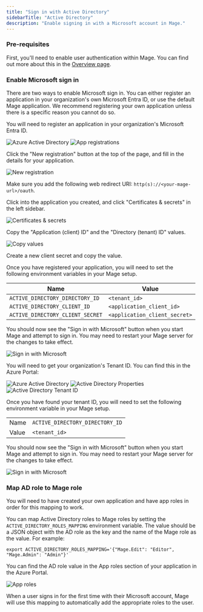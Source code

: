 ```yaml
---
title: "Sign in with Active Directory"
sidebarTitle: "Active Directory"
description: "Enable signing in with a Microsoft account in Mage."
---
```


### Pre-requisites

First, you'll need to enable user authentication within Mage. You can find out more about
this in the [Overview page](/production/authentication/overview).

### Enable Microsoft sign in

There are two ways to enable Microsoft sign in. You can either register an application in your organization's
own Microsoft Entra ID, or use the default Mage application. We recommend registering your own application unless
there is a specific reason you cannot do so.

<AccordionGroup>

<Accordion title="Register and use your own Mage application">

You will need to register an application in your organization's Microsoft Entra ID.

<Steps>

<Step title="Log into your Azure Portal">
</Step>

<Step title="Click into the Microsoft Entra ID service">
<Frame>
    <img
        alt="Azure Active Directory"
        src="https://github.com/mage-ai/assets/blob/main/production/authentication/ad.png?raw=true"
    />
</Frame>
</Step>

<Step title="Navigate to the tenant you want users to sign into">
</Step>

<Step title="Click App registrations on the left sidebar">
<Frame>
    <img
        alt="App registrations"
        src="https://github.com/mage-ai/assets/blob/main/production/authentication/ad-app-registrations.png?raw=true"
    />
</Frame>
</Step>

<Step title="Register a new application for Mage">

Click the "New registration" button at the top of the page, and fill in the details for your application.

<Frame>
    <img
        alt="New registration"
        src="https://github.com/mage-ai/assets/blob/main/production/authentication/ad-new-registration.png?raw=true"
    />
</Frame>

Make sure you add the following web redirect URI: `http(s)://<your-mage-url>/oauth`.

</Step>

<Step title="Create client secret for the application">

Click into the application you created, and click "Certificates & secrets" in the left sidebar.

<Frame>
    <img
        alt="Certificates & secrets"
        src="https://github.com/mage-ai/assets/blob/main/production/authentication/ad-certificates.png?raw=true"
    />
</Frame>

Copy the "Application (client) ID" and the "Directory (tenant) ID" values.

<Frame>
    <img
        alt="Copy values"
        src="https://github.com/mage-ai/assets/blob/main/production/authentication/ad-application-fields.png?raw=true"
    />
</Frame>

Create a new client secret and copy the value.

</Step>

<Step title="Set environment variable for Mage">

Once you have registered your application, you will need to set the following environment variables
in your Mage setup.

| Name | Value |
| --- | --- |
| `ACTIVE_DIRECTORY_DIRECTORY_ID` | `<tenant_id>` |
| `ACTIVE_DIRECTORY_CLIENT_ID` | `<application_client_id>` |
| `ACTIVE_DIRECTORY_CLIENT_SECRET` | `<application_client_secret>` |

You should now see the "Sign in with Microsoft" button when you start Mage and attempt to sign in.
You may need to restart your Mage server for the changes to take effect.

<Frame>
    <img
        alt="Sign in with Microsoft"
        src="https://github.com/mage-ai/assets/blob/main/production/authentication/sign-in-with-microsoft.png?raw=true"
    />
</Frame>

</Step>

</Steps>

</Accordion>

<Accordion title="Use the default Mage application">

You will need to get your organization's Tenant ID. You can find this in the 
Azure Portal:

<Steps>

<Step title="Log into your Azure Portal">
</Step>

<Step title="Click into the Microsoft Entra ID service">
<Frame>
    <img
        alt="Azure Active Directory"
        src="https://github.com/mage-ai/assets/blob/main/production/authentication/ad.png?raw=true"
    />
</Frame>
</Step>

<Step title="Navigate to the directory you want users to sign into">
</Step>

<Step title="Click 'Properties' in the left sidebar">
<Frame>
    <img
        alt="Active Directory Properties"
        src="https://github.com/mage-ai/assets/blob/main/production/authentication/ad-properties.png?raw=true"
    />
</Frame>
</Step>

<Step title="Copy the value under Tenant ID">
<Frame>
    <img
        alt="Active Directory Tenant ID"
        src="https://github.com/mage-ai/assets/blob/main/production/authentication/ad-tenant-id.png?raw=true"
    />
</Frame>
</Step>

<Step title="Set environment variable for Mage">

Once you have found your tenant ID, you will need to set the following environment variable
in your Mage setup.

|   |   |
| --- | --- |
| Name | `ACTIVE_DIRECTORY_DIRECTORY_ID` |
| Value | `<tenant_id>` |

You should now see the "Sign in with Microsoft" button when you start Mage and attempt to sign in.
You may need to restart your Mage server for the changes to take effect.

<Frame>
    <img
        alt="Sign in with Microsoft"
        src="https://github.com/mage-ai/assets/blob/main/production/authentication/sign-in-with-microsoft.png?raw=true"
    />
</Frame>

</Step>

</Steps>

</Accordion>

</AccordionGroup>

### Map AD role to Mage role

<Note>

You will need to have created your own application and have app roles in order for this mapping to work.

</Note>

You can map Active Directory roles to Mage roles by setting the `ACTIVE_DIRECTORY_ROLES_MAPPING` environment variable.
The value should be a JSON object with the AD role as the key and the name of the Mage role as the value. For example:

`export ACTIVE_DIRECTORY_ROLES_MAPPING='{"Mage.Edit": "Editor", "Mage.Admin": "Admin"}'`

You can find the AD role value in the App roles section of your application in the Azure Portal.

<Frame>
    <img
        alt="App roles"
        src="https://github.com/mage-ai/assets/blob/main/production/authentication/ad-app-role-value.png?raw=true"
    />
</Frame>

When a user signs in for the first time with their Microsoft account, Mage will use this mapping to automatically add
the appropriate roles to the user.
